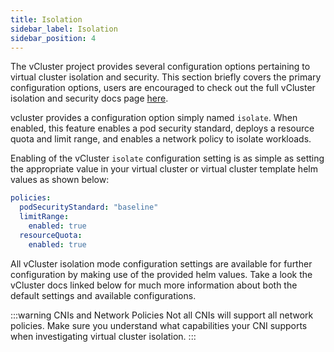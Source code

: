 ```yaml
---
title: Isolation
sidebar_label: Isolation
sidebar_position: 4
---
```


The vCluster project provides several configuration options pertaining to virtual cluster
isolation and security. This section briefly covers the primary configuration options, users are
encouraged to check out the full vCluster isolation and security docs page
[here](https://www.vcluster.com/docs/security/isolated-mode).

vcluster provides a configuration option simply named `isolate`. When enabled, this feature
enables a pod security standard, deploys a resource quota and limit range, and enables a network
policy to isolate workloads.

Enabling of the vCluster `isolate` configuration setting is as simple as setting the appropriate
value in your virtual cluster or virtual cluster template helm values as shown below:

```yaml
policies:
  podSecurityStandard: "baseline"
  limitRange:
    enabled: true
  resourceQuota:
    enabled: true
```

All vCluster isolation mode configuration settings are available for further configuration by
making use of the provided helm values. Take a look the vCluster docs linked below for much more
information about both the default settings and available configurations.

:::warning CNIs and Network Policies
Not all CNIs will support all network policies. Make sure you understand what capabilities your
CNI supports when investigating virtual cluster isolation.
:::
